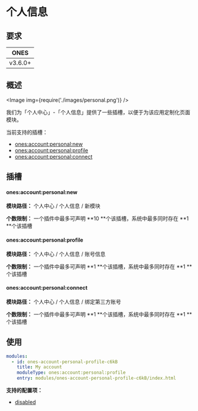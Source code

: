 # 个人信息

## 要求

|  ONES   |
| :-----: |
| v3.6.0+ |

## 概述

<Image img={require('./images/personal.png')} />

我们为「个人中心」-「个人信息」提供了一些插槽，以便于为该应用定制化页面模块。

当前支持的插槽：

- [ones:account:personal:new](#onesaccountpersonalnew)
- [ones:account:personal:profile](#onesaccountpersonalprofile)
- [ones:account:personal:connect](#onesaccountpersonalconnect)

## 插槽

#### ones:account:personal:new

**模块路径：** 个人中心 / 个人信息 / 新模块

**个数限制：** 一个插件中最多可声明 **10 **个该插槽，系统中最多同时存在 **1 **个该插槽

#### ones:account:personal:profile

**模块路径：** 个人中心 / 个人信息 / 账号信息

**个数限制：** 一个插件中最多可声明 **1 **个该插槽，系统中最多同时存在 **1 **个该插槽

#### ones:account:personal:connect

**模块路径：** 个人中心 / 个人信息 / 绑定第三方账号

**个数限制：** 一个插件中最多可声明 **1 **个该插槽，系统中最多同时存在 **1 **个该插槽

## 使用

```yaml
modules:
  - id: ones-account-personal-profile-c6kB
    title: My account
    moduleType: ones:account:personal:profile
    entry: modules/ones-account-personal-profile-c6kB/index.html
```

**支持的配置项：**

- [disabled](../../../../../reference/config/plugin.yaml#disabled)
